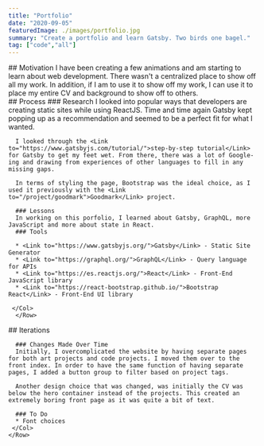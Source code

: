 ```yaml
---
title: "Portfolio"
date: "2020-09-05"
featuredImage: ./images/portfolio.jpg
summary: "Create a portfolio and learn Gatsby. Two birds one bagel."
tag: ["code","all"]
---
```


<Container fluid>
  <div className="pad">
    <Row>
      <Col className="mt-4">
      ## Motivation
      I have been creating a few animations and am starting to learn about web development. There wasn't a centralized place to show off all my work. In addition, if I am to use it to show off my work, I can use it to place my entire CV and background to show off to others.
     </Col>
      </Row>
  </div>
</Container>

<Container fluid className="light-grey">
  <div className="pad">
    <Row>
      <Col className="mt-4">
      ## Process
      ### Research
      I looked into popular ways that developers are creating static sites while using ReactJS. Time and time again Gatsby kept popping up as a recommendation and seemed to be a perfect fit for what I wanted.

      I looked through the <Link to="https://www.gatsbyjs.com/tutorial/">step-by-step tutorial</Link> for Gatsby to get my feet wet. From there, there was a lot of Google-ing and drawing from experiences of other languages to fill in any missing gaps.

      In terms of styling the page, Bootstrap was the ideal choice, as I used it previously with the <Link to="/project/goodmark">Goodmark</Link> project.

      ### Lessons
      In working on this porfolio, I learned about Gatsby, GraphQL, more JavaScript and more about state in React.
      ### Tools

      * <Link to="https://www.gatsbyjs.org/">Gatsby</Link> - Static Site Generator
      * <Link to="https://graphql.org/">GraphQL</Link> - Query language for APIs
      * <Link to="https://es.reactjs.org/">React</Link> - Front-End JavaScript library
      * <Link to="https://react-bootstrap.github.io/">Bootstrap React</Link> - Front-End UI library

     </Col>
      </Row>
  </div>
</Container>

<Container fluid>
  <div className="pad">
    <Row>
      <Col className="mt-4">
      ## Iterations

      ### Changes Made Over Time
      Initially, I overcomplicated the website by having separate pages for both art projects and code projects. I moved them over to the front index. In order to have the same function of having separate pages, I added a button group to filter based on project tags.

      Another design choice that was changed, was initially the CV was below the hero container instead of the projects. This created an extremely boring front page as it was quite a bit of text.

      ### To Do
      * Font choices
     </Col>
    </Row>
  </div>
</Container>
